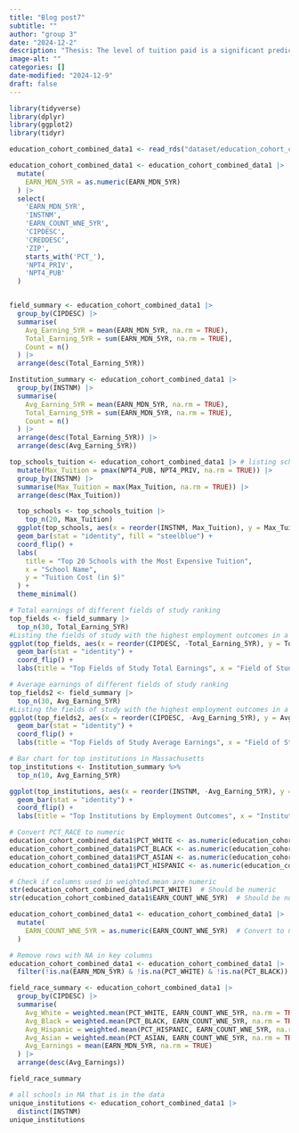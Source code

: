 ```yaml
---
title: "Blog post7"
subtitle: ""
author: "group 3"
date: "2024-12-2"
description: "Thesis: The level of tuition paid is a significant predictor of employment success, with higher tuition payments correlating to increased earnings within the first five years after college. The ability to afford higher tuition is closely linked to socioeconomic status and parental income. This relationship perpetuates the cycle of poverty and systemic disparities, disproportionately affecting Black students and other minority groups."
image-alt: ""
categories: []
date-modified: "2024-12-9"
draft: false
---
```


```r
library(tidyverse)
library(dplyr)
library(ggplot2)
library(tidyr)
```

```r
education_cohort_combined_data1 <- read_rds("dataset/education_cohort_combined_data.rds")

education_cohort_combined_data1 <- education_cohort_combined_data1 |>
  mutate(
    EARN_MDN_5YR = as.numeric(EARN_MDN_5YR)
  ) |>
  select(
    'EARN_MDN_5YR',
    'INSTNM',
    'EARN_COUNT_WNE_5YR',
    'CIPDESC',
    'CREDDESC',
    'ZIP',
    starts_with('PCT_'),
    'NPT4_PRIV',
    'NPT4_PUB'
  )


field_summary <- education_cohort_combined_data1 |>
  group_by(CIPDESC) |>
  summarise(
    Avg_Earning_5YR = mean(EARN_MDN_5YR, na.rm = TRUE),
    Total_Earning_5YR = sum(EARN_MDN_5YR, na.rm = TRUE),
    Count = n()
  ) |>
  arrange(desc(Total_Earning_5YR))
```

```r
Institution_summary <- education_cohort_combined_data1 |>
  group_by(INSTNM) |>
  summarise(
    Avg_Earning_5YR = mean(EARN_MDN_5YR, na.rm = TRUE),
    Total_Earning_5YR = sum(EARN_MDN_5YR, na.rm = TRUE),
    Count = n()
  ) |>
  arrange(desc(Total_Earning_5YR)) |>
  arrange(desc(Avg_Earning_5YR))
```

```r
top_schools_tuition <- education_cohort_combined_data1 |> # listing schools with the tuition from high to low
  mutate(Max_Tuition = pmax(NPT4_PUB, NPT4_PRIV, na.rm = TRUE)) |>
  group_by(INSTNM) |>
  summarise(Max_Tuition = max(Max_Tuition, na.rm = TRUE)) |>
  arrange(desc(Max_Tuition))

  top_schools <- top_schools_tuition |>
    top_n(20, Max_Tuition)
  ggplot(top_schools, aes(x = reorder(INSTNM, Max_Tuition), y = Max_Tuition)) +
  geom_bar(stat = "identity", fill = "steelblue") +
  coord_flip() +
  labs(
    title = "Top 20 Schools with the Most Expensive Tuition",
    x = "School Name",
    y = "Tuition Cost (in $)"
  ) +
  theme_minimal()
```


```r
# Total earnings of different fields of study ranking
top_fields <- field_summary |>
  top_n(30, Total_Earning_5YR)
#Listing the fields of study with the highest employment outcomes in a descending order
ggplot(top_fields, aes(x = reorder(CIPDESC, -Total_Earning_5YR), y = Total_Earning_5YR)) +
  geom_bar(stat = "identity") +
  coord_flip() +
  labs(title = "Top Fields of Study Total Earnings", x = "Field of Study", y = "Total Earnings)")
```

```r
# Average earnings of different fields of study ranking
top_fields2 <- field_summary |>
  top_n(30, Avg_Earning_5YR)
#Listing the fields of study with the highest employment outcomes in a descending order
ggplot(top_fields2, aes(x = reorder(CIPDESC, -Avg_Earning_5YR), y = Avg_Earning_5YR)) +
  geom_bar(stat = "identity") +
  coord_flip() +
  labs(title = "Top Fields of Study Average Earnings", x = "Field of Study", y = "Average Earnings)")
```

```r
# Bar chart for top institutions in Massachusetts
top_institutions <- Institution_summary %>%
  top_n(10, Avg_Earning_5YR)

ggplot(top_institutions, aes(x = reorder(INSTNM, -Avg_Earning_5YR), y = Avg_Earning_5YR)) +
  geom_bar(stat = "identity") +
  coord_flip() +
  labs(title = "Top Institutions by Employment Outcomes", x = "Institution", y = "Average Earning (5 Years After Completion)")
```

```r
# Convert PCT_RACE to numeric
education_cohort_combined_data1$PCT_WHITE <- as.numeric(education_cohort_combined_data1$PCT_WHITE)
education_cohort_combined_data1$PCT_BLACK <- as.numeric(education_cohort_combined_data1$PCT_BLACK)
education_cohort_combined_data1$PCT_ASIAN <- as.numeric(education_cohort_combined_data1$PCT_ASIAN)
education_cohort_combined_data1$PCT_HISPANIC <- as.numeric(education_cohort_combined_data1$PCT_HISPANIC)

# Check if columns used in weighted.mean are numeric
str(education_cohort_combined_data1$PCT_WHITE)  # Should be numeric
str(education_cohort_combined_data1$EARN_COUNT_WNE_5YR)  # Should be numeric
```

```r
education_cohort_combined_data1 <- education_cohort_combined_data1 |>
  mutate(
    EARN_COUNT_WNE_5YR = as.numeric(EARN_COUNT_WNE_5YR)  # Convert to numeric
  )
```

```r
# Remove rows with NA in key columns
education_cohort_combined_data1 <- education_cohort_combined_data1 |>
  filter(!is.na(EARN_MDN_5YR) & !is.na(PCT_WHITE) & !is.na(PCT_BLACK))

field_race_summary <- education_cohort_combined_data1 |>
  group_by(CIPDESC) |>
  summarise(
    Avg_White = weighted.mean(PCT_WHITE, EARN_COUNT_WNE_5YR, na.rm = TRUE),
    Avg_Black = weighted.mean(PCT_BLACK, EARN_COUNT_WNE_5YR, na.rm = TRUE),
    Avg_Hispanic = weighted.mean(PCT_HISPANIC, EARN_COUNT_WNE_5YR, na.rm = TRUE),
    Avg_Asian = weighted.mean(PCT_ASIAN, EARN_COUNT_WNE_5YR, na.rm = TRUE),
    Avg_Earnings = mean(EARN_MDN_5YR, na.rm = TRUE)
  ) |>
  arrange(desc(Avg_Earnings))

field_race_summary
```
```r
# all schools in MA that is in the data
unique_institutions <- education_cohort_combined_data1 |>
  distinct(INSTNM)
unique_institutions
```

